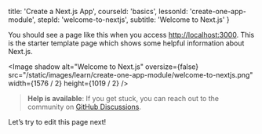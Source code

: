 
  title: 'Create a Next.js App',
  courseId: 'basics',
  lessonId: 'create-one-app-module',
  stepId: 'welcome-to-nextjs',
  subtitle: 'Welcome to Next.js'
}

You should see a page like this when you access [http://localhost:3000](http://localhost:3000). This is the starter template page which shows some helpful information about Next.js.

<Image
  shadow
  alt="Welcome to Next.js"
  oversize={false}
  src="/static/images/learn/create-one-app-module/welcome-to-nextjs.png"
  width={1576 / 2}
  height={1019 / 2}
/>

> **Help is available**: If you get stuck, you can reach out to the community on [GitHub Discussions](https://github.com/vercel/next.js/discussions).

Let’s try to edit this page next!

